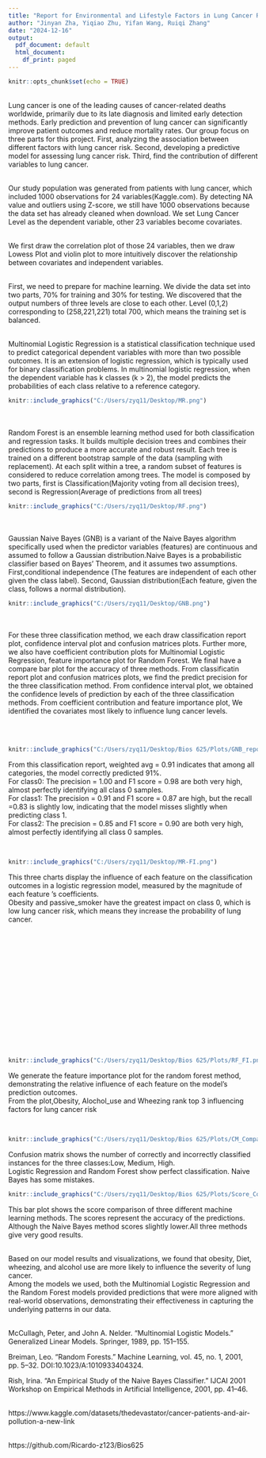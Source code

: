 ---
title: "Report for Environmental and Lifestyle Factors in Lung Cancer Risk"
author: "Jinyan Zha, Yiqiao Zhu, Yifan Wang, Ruiqi Zhang"
date: "2024-12-16"
output:
  pdf_document: default
  html_document:
    df_print: paged
---

```{r setup, include=FALSE}
knitr::opts_chunk$set(echo = TRUE)
```
\Large \textbf{Introduction}\
\large
Lung cancer is one of the leading causes of cancer-related deaths worldwide, primarily due to its late diagnosis and limited early detection methods. Early prediction and prevention of lung cancer can significantly improve patient outcomes and reduce mortality rates.
Our group focus on three parts for this project. First, analyzing the association between different factors with lung cancer risk. Second, developing a predictive model for assessing lung cancer risk. Third, find the contribution of different variables to lung cancer.\

\large \textbf{Dataset}\
Our study population was generated from patients with lung cancer, which included 1000 observations for 24 variables(Kaggle.com). By detecting NA value and outliers using Z-score, we still have 1000 observations because the data set has already cleaned when download. We set Lung Cancer Level as the dependent variable, other 23 variables become covariates.\

\Large \textbf{Method}\
\large
We first draw the correlation plot of those 24 variables, then we draw Lowess Plot and violin plot to more intuitively discover the relationship between covariates and independent variables.\

\large \textbf{Machine Learning}\
First, we need to prepare for machine learning. We divide the data set into two parts, 70% for training and 30% for testing. 
We discovered that the output numbers of three levels are close to each other. Level (0,1,2) corresponding to (258,221,221) total 700, which means the training set is balanced.\
  
  
\large \textbf{Multinomial Logistic Regression(McCullagh)}\
Multinomial Logistic Regression is a statistical classification technique used to predict categorical dependent variables with more than two possible outcomes. It is an extension of logistic regression, which is typically used for binary classification problems. In multinomial logistic regression, when the dependent variable has k classes (k > 2), the model predicts the probabilities of each class relative to a reference category.  
```{r, echo = FALSE}
knitr::include_graphics("C:/Users/zyq11/Desktop/MR.png")
```
\
\large \textbf{Random Forest(Breiman)}\
Random Forest is an ensemble learning method used for both classification and regression tasks. It builds multiple decision trees and combines their predictions to produce a more accurate and robust result. Each tree is trained on a different bootstrap sample of the data (sampling with replacement). At each split within a tree, a random subset of features is considered to reduce correlation among trees. The model is composed by two parts, first is Classification(Majority voting from all decision trees), second is Regression(Average of predictions from all trees)  
```{r, echo = FALSE}
knitr::include_graphics("C:/Users/zyq11/Desktop/RF.png")
```
\
\large \textbf{Gaussian Naive Bayes(Rish)}\
Gaussian Naive Bayes (GNB) is a variant of the Naive Bayes algorithm specifically used when the predictor variables (features) are continuous and assumed to follow a Gaussian distribution.Naive Bayes is a probabilistic classifier based on Bayes' Theorem, and it assumes two assumptions. First,conditional independence (The features are independent of each other given the class label). Second, Gaussian distribution(Each feature, given the class, follows a normal distribution).
```{r, echo = FALSE}
knitr::include_graphics("C:/Users/zyq11/Desktop/GNB.png")
```
\
\large \textbf{Method Summary}\
For these three classification method, we each draw classification report plot, confidence interval plot and confusion matrices plots. Further more, we also have coefficient contribution plots for Multinomial Logistic Regression, feature importance plot for Random Forest. We final have a compare bar plot for the accuracy of three methods. From classificatin report plot and confusion matrices plots, we find the predict precision for the three classification method. From confidence interval plot, we obtained the confidence levels of prediction by each of the three classification methods. From coefficient contribution and feature importance plot, We identified the covariates most likely to influence lung cancer levels.


\Large \textbf{Result}\
\large
\Large \textbf{Gaussian Naive Bayes}\
```{r, echo = FALSE,out.width='75%'}
knitr::include_graphics("C:/Users/zyq11/Desktop/Bios 625/Plots/GNB_report.png")  
```
\large
From this classification report, weighted avg = 0.91 indicates that among all categories, the model correctly predicted 91%.\
For class0: The precision = 1.00 and F1 score = 0.98 are both very high, almost perfectly identifying all class 0 samples.\
For class1: The precision = 0.91 and F1 score = 0.87 are high, but the recall =0.83 is slightly low, indicating that the model misses slightly when predicting class 1.\
For class2: The precision = 0.85 and F1 score = 0.90 are both very high, almost perfectly identifying all class 0 samples.\

\Large \textbf{Multinomial Logistic Regression}\
```{r, echo = FALSE,out.width='75%'}
knitr::include_graphics("C:/Users/zyq11/Desktop/MR-FI.png")
```
\large
This three charts display the influence of each feature on the classification outcomes in a logistic regression model, measured by the magnitude of each feature 's coefficients. \
Obesity and passive_smoker have the greatest impact on class 0, which is low lung cancer risk, which means they increase the probability of lung cancer.\
\
\
\
\
\
\
\
\
\
\
\
\
\
\
\Large \textbf{Random Forest}\
```{r, echo = FALSE,out.width='75%'}
knitr::include_graphics("C:/Users/zyq11/Desktop/Bios 625/Plots/RF_FI.png")
```
\large
We generate the feature importance plot for the random forest method, demonstrating the relative influence of each feature on the model's prediction outcomes.\
From the plot,Obesity, Alochol_use and Wheezing rank top 3 influencing factors for lung cancer risk

\Large \textbf{Comparison and Accuarcy}\
```{r, echo = FALSE,out.width='75%'}
knitr::include_graphics("C:/Users/zyq11/Desktop/Bios 625/Plots/CM_Compariosn.png")
```  
\large
Confusion matrix shows the number of correctly and incorrectly classified instances for the three classes:Low, Medium, High.\
Logistic Regression and Random Forest show perfect classification. Naive Bayes has some mistakes. 

```{r, echo = FALSE,out.width='75%'}
knitr::include_graphics("C:/Users/zyq11/Desktop/Bios 625/Plots/Score_Compariosn.png")
```  
\large
This bar plot shows the score comparison of three different machine learning methods. The scores represent the accuracy of the predictions.\
Although the Naive Bayes method scores slightly lower.All three methods give very good results.

\Large \textbf{Conclusion}\
\large
Based on our model results and visualizations, we found that obesity, Diet, wheezing, and alcohol use are more likely to influence the severity of lung cancer. \
Among the models we used, both the Multinomial Logistic Regression and the Random Forest models provided predictions that were more aligned with real-world observations, demonstrating their effectiveness in capturing the underlying patterns in our data. 

\Large \textbf{Reference}\
\large
McCullagh, Peter, and John A. Nelder. "Multinomial Logistic Models." Generalized Linear Models. Springer, 1989, pp. 151–155.

Breiman, Leo. "Random Forests." Machine Learning, vol. 45, no. 1, 2001, pp. 5–32. DOI:10.1023/A:1010933404324.

Rish, Irina. "An Empirical Study of the Naive Bayes Classifier." IJCAI 2001 Workshop on Empirical Methods in Artificial Intelligence, 2001, pp. 41–46.

\Large \textbf{Dataset}\
\large
https://www.kaggle.com/datasets/thedevastator/cancer-patients-and-air-pollution-a-new-link

\Large \textbf{Github link}\
\large
https://github.com/Ricardo-z123/Bios625
